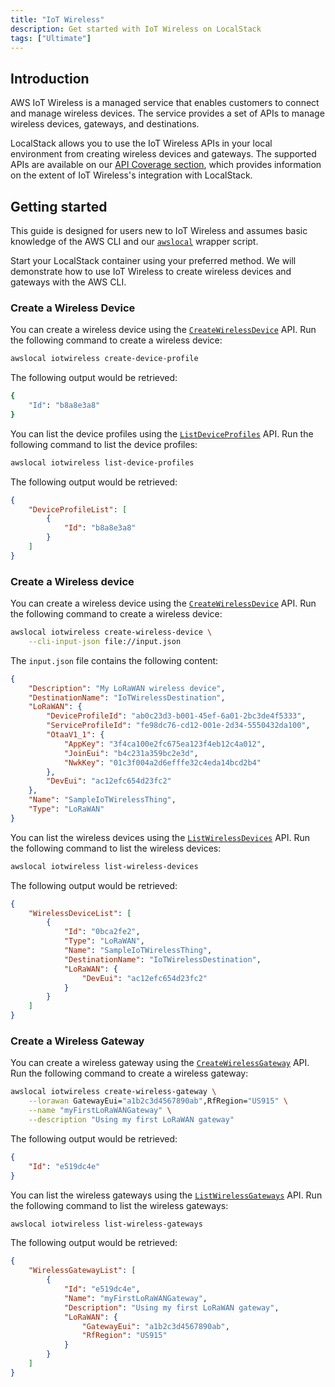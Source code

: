 ```yaml
---
title: "IoT Wireless"
description: Get started with IoT Wireless on LocalStack
tags: ["Ultimate"]
---
```



## Introduction

AWS IoT Wireless is a managed service that enables customers to connect and manage wireless devices.
The service provides a set of APIs to manage wireless devices, gateways, and destinations.

LocalStack allows you to use the IoT Wireless APIs in your local environment from creating wireless devices and gateways.
The supported APIs are available on our [API Coverage section](#api-coverage), which provides information on the extent of IoT Wireless's integration with LocalStack.

## Getting started

This guide is designed for users new to IoT Wireless and assumes basic knowledge of the AWS CLI and our [`awslocal`](https://github.com/localstack/awscli-local) wrapper script.

Start your LocalStack container using your preferred method.
We will demonstrate how to use IoT Wireless to create wireless devices and gateways with the AWS CLI.

### Create a Wireless Device

You can create a wireless device using the [`CreateWirelessDevice`](https://docs.aws.amazon.com/iot-wireless/2020-11-22/API_CreateWirelessDevice.html) API.
Run the following command to create a wireless device:

```bash
awslocal iotwireless create-device-profile
```

The following output would be retrieved:

```bash
{
    "Id": "b8a8e3a8"
}
```

You can list the device profiles using the [`ListDeviceProfiles`](https://docs.aws.amazon.com/iot-wireless/2020-11-22/API_ListDeviceProfiles.html) API.
Run the following command to list the device profiles:

```bash
awslocal iotwireless list-device-profiles
```

The following output would be retrieved:

```json
{
    "DeviceProfileList": [
        {
            "Id": "b8a8e3a8"
        }
    ]
}
```

### Create a Wireless device

You can create a wireless device using the [`CreateWirelessDevice`](https://docs.aws.amazon.com/iot-wireless/2020-11-22/API_CreateWirelessDevice.html) API.
Run the following command to create a wireless device:

```bash
awslocal iotwireless create-wireless-device \
    --cli-input-json file://input.json
```

The `input.json` file contains the following content:

```json
{
    "Description": "My LoRaWAN wireless device",
    "DestinationName": "IoTWirelessDestination",
    "LoRaWAN": {
        "DeviceProfileId": "ab0c23d3-b001-45ef-6a01-2bc3de4f5333",
        "ServiceProfileId": "fe98dc76-cd12-001e-2d34-5550432da100",
        "OtaaV1_1": {
            "AppKey": "3f4ca100e2fc675ea123f4eb12c4a012",
            "JoinEui": "b4c231a359bc2e3d",
            "NwkKey": "01c3f004a2d6efffe32c4eda14bcd2b4"
        },
        "DevEui": "ac12efc654d23fc2"
    },
    "Name": "SampleIoTWirelessThing",
    "Type": "LoRaWAN"
}
```

You can list the wireless devices using the [`ListWirelessDevices`](https://docs.aws.amazon.com/iot-wireless/2020-11-22/API_ListWirelessDevices.html) API.
Run the following command to list the wireless devices:

```bash
awslocal iotwireless list-wireless-devices
```

The following output would be retrieved:

```json
{
    "WirelessDeviceList": [
        {
            "Id": "0bca2fe2",
            "Type": "LoRaWAN",
            "Name": "SampleIoTWirelessThing",
            "DestinationName": "IoTWirelessDestination",
            "LoRaWAN": {
                "DevEui": "ac12efc654d23fc2"
            }
        }
    ]
}
```

### Create a Wireless Gateway

You can create a wireless gateway using the [`CreateWirelessGateway`](https://docs.aws.amazon.com/iot-wireless/2020-11-22/API_CreateWirelessGateway.html) API.
Run the following command to create a wireless gateway:

```bash
awslocal iotwireless create-wireless-gateway \
    --lorawan GatewayEui="a1b2c3d4567890ab",RfRegion="US915" \
    --name "myFirstLoRaWANGateway" \
    --description "Using my first LoRaWAN gateway"
```

The following output would be retrieved:

```json
{
    "Id": "e519dc4e"
}
```

You can list the wireless gateways using the [`ListWirelessGateways`](https://docs.aws.amazon.com/iot-wireless/2020-11-22/API_ListWirelessGateways.html) API.
Run the following command to list the wireless gateways:

```bash
awslocal iotwireless list-wireless-gateways
```

The following output would be retrieved:

```json
{
    "WirelessGatewayList": [
        {
            "Id": "e519dc4e",
            "Name": "myFirstLoRaWANGateway",
            "Description": "Using my first LoRaWAN gateway",
            "LoRaWAN": {
                "GatewayEui": "a1b2c3d4567890ab",
                "RfRegion": "US915"
            }
        }
    ]
}
```
